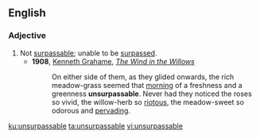 ==English==
===Adjective===
{{en-adj}}
# Not [[surpassable]]; unable to be [[surpass]]ed.
#* '''1908''', [[w:Kenneth Grahame|Kenneth Grahame]], ''[[w:The Wind in the Willows|The Wind in the Willows]]''
#*: On either side of them, as they glided onwards, the rich meadow-grass seemed that [[morning]] of a freshness and a greenness '''unsurpassable'''. Never had they noticed the roses so vivid, the willow-herb so [[riotous]], the meadow-sweet so odorous and [[pervading]].

[[ku:unsurpassable]]
[[ta:unsurpassable]]
[[vi:unsurpassable]]